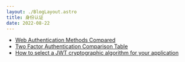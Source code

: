 ```yaml
---
layout: ./BlogLayout.astro
title: 身份认证
date: 2022-08-22
---
```


- [Web Authentication Methods Compared](https://testdriven.io/blog/web-authentication-methods/#http-digest-authentication)
- [Two Factor Authentication Comparison Table](https://spriv.com/adaptive-two-factor-authentication/two-factor-authentication-comparison-table-compering-2fa-methods/)
- [How to select a JWT cryptographic algorithm for your application](https://nimbusds.com/products/nimbus-jose-jwt/algorithm-selection-guide)